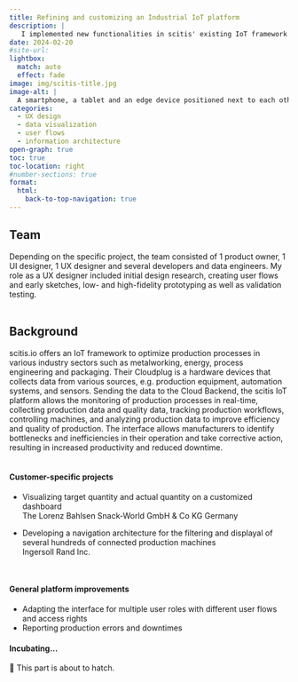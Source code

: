 ```yaml
---
title: Refining and customizing an Industrial IoT platform
description: |
   I implemented new functionalities in scitis' existing IoT framework as well as worked on customized features for customers. 
date: 2024-02-20
#site-url:
lightbox:
  match: auto
  effect: fade
image: img/scitis-title.jpg
image-alt: |
  A smartphone, a tablet and an edge device positioned next to each other. A dashboard can be seen on the screens of both the smartphone and the tablet.
categories:
  - UX design
  - data visualization
  - user flows
  - information architecture
open-graph: true
toc: true
toc-location: right
#number-sections: true
format:
  html:
    back-to-top-navigation: true
---
```

## Team
Depending on the specific project, the team consisted of 1 product owner, 1 UI designer, 1 UX designer and several developers and data engineers. My role as a UX designer included initial [design research]{.highlight}, creating [user flows]{.highlight} and early [sketches]{.highlight}, [low- and high-fidelity prototyping]{.highlight} as well as [validation testing]{.highlight}.<br><br>

## Background
scitis.io offers an IoT framework to optimize production processes in various industry sectors such as metalworking, energy, process engineering and packaging. Their Cloudplug is a hardware devices that collects data from various sources, e.g. production equipment, automation systems, and sensors. Sending the data to the Cloud Backend, the scitis IoT platform allows the monitoring of production processes in real-time, collecting production data and quality data, tracking production workflows, controlling machines, and analyzing production data to improve efficiency and quality of production. The interface allows manufacturers to identify bottlenecks and inefficiencies in their operation and take corrective action, resulting in increased productivity and reduced downtime.<br><br>


#### Customer-specific projects
- Visualizing target quantity and actual quantity on a customized dashboard<br>[The Lorenz Bahlsen Snack-World GmbH & Co KG Germany]{.lighter}

- Developing a navigation architecture for the filtering and displayal of several hundreds of connected production machines<br>[Ingersoll Rand Inc.]{.lighter}

<br>

#### General platform improvements
- Adapting the interface for multiple user roles with different user flows and access rights
- Reporting production errors and downtimes


::: {.tbc}
#### Incubating...
🐣 This part is about to hatch.
:::